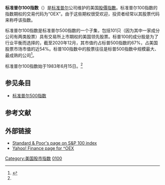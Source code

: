 {{noteTA
|G1=IT
}}
{{short description|Stock market index}}
{{Infobox Index
|name         = S&P 100
|logo         =
|image        = 
|caption      = 
|foundation   = {{start date and age|1983|6|15}}<ref name=S&P500>{{cite web|url=http://us.spindices.com/idsenhancedfactsheet/file.pdf?calcFrequency=M&force_download=true&hostIdentifier=48190c8c-42c4-46af-8d1a-0cd5db894797&indexId=2431|title=S&P 100 factsheet|accessdate=January 20, 2013|publisher=Standard & Poor's|archive-date=2015-04-02|archive-url=https://web.archive.org/web/20150402103847/http://us.spindices.com/idsenhancedfactsheet/file.pdf?calcFrequency=M&force_download=true&hostIdentifier=48190c8c-42c4-46af-8d1a-0cd5db894797&indexId=2431|dead-url=no}}</ref>
|operator     = [[S&P_Dow_Jones_Indices|S&P Dow Jones Indices]]<ref name=S&P500Details />
|exchanges    = [[New_York_Stock_Exchange|NYSE]], [[NASDAQ|NASDAQ]]
|constituents = 101<ref>{{cite web |url=https://www.spice-indices.com/idpfiles/spice-assets/resources/public/documents/103766_multidiscovery1.pdf |title=Data |website=www.spice-indices.com |access-date=2020-11-14 |archive-date=2014-08-09 |archive-url=https://web.archive.org/web/20140809032157/https://www.spice-indices.com/idpfiles/spice-assets/resources/public/documents/103766_multidiscovery1.pdf |dead-url=no }}</ref>
|cap_level    = [[市值|大盘股]]<ref name=S&P500Details>{{cite web|url=http://us.spindices.com/indices/equity/sp-100|title=S&P 100 Overview|accessdate=January 20, 2013|publisher=S&P/Dow Jones Indices LLC|archive-date=2020-01-13|archive-url=https://web.archive.org/web/20200113014652/https://us.spindices.com/indices/equity/sp-100|dead-url=no}}</ref>
|mcap         = US$18.1 万亿<br /><small>(截至2019年12月31日)</small><ref name="spindices.com">{{cite web |url=http://us.spindices.com/idsenhancedfactsheet/file.pdf?calcFrequency=M&force_download=true&hostIdentifier=48190c8c-42c4-46af-8d1a-0cd5db894797&indexId=2431 |title=Data |website=www.spice-indices.com |format=PDF |access-date=2020-11-14 |archive-date=2015-04-02 |archive-url=https://web.archive.org/web/20150402103847/http://us.spindices.com/idsenhancedfactsheet/file.pdf?calcFrequency=M&force_download=true&hostIdentifier=48190c8c-42c4-46af-8d1a-0cd5db894797&indexId=2431 |dead-url=no }}</ref>
|weighting    = {{le|市值加权指数|Capitalization-weighted index|自由浮动市值加权}}<ref name=S&P100Methodology>{{cite web|url=http://us.spindices.com/documents/methodologies/methodology-sp-us-indices.pdf|title=S&P U.S. Indices Methodology|accessdate=May 14, 2016|publisher=Standard & Poor's|archive-date=2016-06-05|archive-url=https://web.archive.org/web/20160605064415/http://us.spindices.com/documents/methodologies/methodology-sp-us-indices.pdf|dead-url=no}}</ref>
|related      = {{Collapsible list|[[S&P_500|S&P 500]]}}
|homepage     = {{URL|http://us.spindices.com/indices/equity/sp-100}}
}}
'''标准普尔100指数'''（{{lang|en|S&P 100 Index}}）是[[标准普尔|标准普尔]]公司维护的美国[[股價指數|股價指數]]。标准普尔100指数的指数期权的交易代码为“OEX”。由于这些期权很受欢迎，投资者经常以其股票代码来称呼该指数。

标准普尔100指数是标准普尔500指数的一个子集，包括101只（因为其中一家成分公司有两类股票）具有交易所上市期权的美国领先股票。标普100的成分股是为了行业平衡而选择的，截至2020年12月，其市值约占标普500指数的67%，占美国股票市场市值的近54%。标普100指数中的股票往往是标普500指数中规模最大、最成熟的公司<ref>{{Cite web |url=http://us.spindices.com/idsenhancedfactsheet/file.pdf?calcFrequency=M&force_download=true&hostIdentifier=48190c8c-42c4-46af-8d1a-0cd5db894797&indexId=2431 |title=S&P 100 fact sheet |access-date=2020-11-14 |archive-date=2015-04-02 |archive-url=https://web.archive.org/web/20150402103847/http://us.spindices.com/idsenhancedfactsheet/file.pdf?calcFrequency=M&force_download=true&hostIdentifier=48190c8c-42c4-46af-8d1a-0cd5db894797&indexId=2431 |dead-url=no }}</ref>。

标准普尔100指数始于1983年6月15日。<ref name="spindices.com"/>

== 参见条目 ==
* [[标准普尔500指数|标准普尔500指数]]

== 参考文献 ==
{{reflist}}

== 外部链接 ==
* [https://www.spglobal.com/spdji/en/indices/equity/sp-100/ Standard & Poor's page on S&P 100 index] {{Wayback|url=https://www.spglobal.com/spdji/en/indices/equity/sp-100/ |date=20210303054409 }}
* [https://finance.yahoo.com/q?s=^OEX Yahoo! Finance page for ^OEX] {{Wayback|url=https://finance.yahoo.com/q?s=%5EOEX |date=20160322125123 }}

{{DEFAULTSORT:SandP 100}}
[[Category:美国股市指数|Category:美国股市指数]]
[[Category:标普道琼斯指数|0100]]